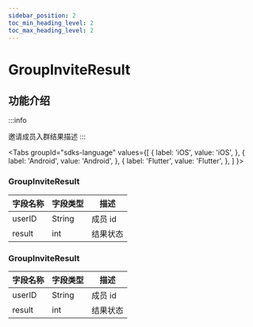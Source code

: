 ```yaml
---
sidebar_position: 2
toc_min_heading_level: 2
toc_max_heading_level: 2
---
```


# GroupInviteResult

## 功能介绍

:::info

邀请成员入群结果描述
:::

<Tabs
groupId="sdks-language"
values={[
{ label: 'iOS', value: 'iOS', },
{ label: 'Android', value: 'Android', },
{ label: 'Flutter', value: 'Flutter', },
]
}>

<TabItem value="Flutter">

### GroupInviteResult

| 字段名称 | 字段类型 | 描述     |
| -------- | -------- | -------- |
| userID   | String   | 成员 id  |
| result   | int      | 结果状态 |

</TabItem>

<TabItem value="iOS">

</TabItem>

<TabItem value="Android">

### GroupInviteResult

| 字段名称 | 字段类型 | 描述     |
| -------- | -------- | -------- |
| userID   | String   | 成员 id  |
| result   | int      | 结果状态 |

</TabItem>

</Tabs>
